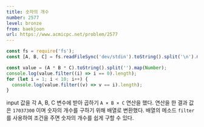 ```yaml
---
title: 숫자의 개수
number: 2577
level: bronze
from: baekjoon
url: https://www.acmicpc.net/problem/2577
---
```


```js
const fs = require('fs');
const [A, B, C] = fs.readFileSync('dev/stdin').toString().split('\n').map(Number);

const value = (A * B * C).toString().split('').map(Number);
console.log(value.filter((i) => i == 0).length);
for (let i = 1; i < 10; i++) {
  console.log(value.filter((v) => v == i).length);
}
```

input 값을 각 A, B, C 변수에 받아 곱하기 `A × B × C` 연산을 했다. 연산을 한 결과 값은 `17037300` 이며 숫자의 개수를 구하기 위해 배열로 변환했다. 배열의 메소드 `filter`를 사용하여 조건을 주면 숫자의 개수를 쉽게 구할 수 있다.
